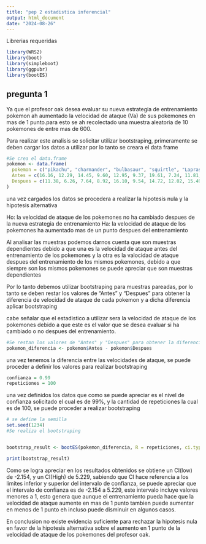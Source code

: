 ```yaml
---
title: "pep 2 estadistica inferencial"
output: html_document
date: "2024-08-26"
---
```




Librerias requeridas
```r
library(WRS2)
library(boot)
library(simpleboot)
library(ggpubr)
library(bootES)
```


## pregunta 1

Ya que el profesor oak desea evaluar su nueva estrategia de entrenamiento pokemon ah aumentado la velocidad de ataque (Va) de sus pokemones en mas de 1 punto.para esto se ah recolectado una muestra aleatoria de 10 pokemones de entre mas de 600.

Para realizar este analisis se solicitar utilizar bootstraping, primeramente se deben cargar los datos a utilizar por lo tanto se creara el data frame
```r
#Se crea el data.frame
pokemon <- data.frame(
  pokemon = c("pikachu", "charmander", "bulbasaur", "squirtle", "Lapras", "Gengar", "Kadabra", "Magikarp", "Snorlax", "kabutops"),
  Antes = c(16.16, 12.29, 14.45, 9.60, 12.95, 9.37, 19.61, 7.24, 11.81, 13.96),
  Despues = c(11.38, 6.26, 7.64, 8.92, 16.10, 9.54, 14.72, 12.02, 15.49, 17.68)
)

```
una vez cargados los datos se procedera a realizar la hipotesis nula y la hipotesis alternativa

Ho: la velocidad de ataque de los pokemones no ha cambiado despues de la nueva estrategia de entrenamiento 
Ha: la velocidad de ataque de los pokemones ha aumentado mas de un punto despues del entrenamiento 



Al analisar las muestras podemos darnos cuenta que son muestras dependientes debido a que una es la velocidad de ataque antes del entrenamiento de los pokemones y la otra es la valocidad de ataque despues del entrenamiento de los mismos pokemones, debido a que siempre son los mismos pokemones se puede apreciar que son muestras dependientes

Por lo tanto debemos utilizar bootstraping para muestras pareadas, por lo tanto se deben restar los valores de "Antes" y "Despues" para obtener la diferencia de velocidad de ataque de cada pokemon y a dicha diferencia aplicar bootstraping


cabe señalar que el estadistico a utilizar sera la velocidad de ataque de los pokemones debido a que este es el valor que se desea evaluar si ha cambiado o no despues del entrenamiento.

```r
#Se restan los valores de "Antes" y "Despues" para obtener la diferencia de velocidad de ataque de cada pokemon
pokemon_diferencia <- pokemon$Antes - pokemon$Despues

```

una vez tenemos la diferencia entre las velocidades de ataque, se puede proceder a definir los valores para realizar bootstraping

```r
confianza = 0.99
repeticiones = 100
```
una vez definidos los datos que como se puede apreciar es el nivel de confianza solicitado el cual es de 99%, y la cantidad de repeticiones la cual es de 100, se puede proceder a realizar bootstraping

```r
# se define la semilla
set.seed(1234)
#Se realiza el bootstraping


bootstrap_result <- bootES(pokemon_diferencia, R = repeticiones, ci.type = "bca", ci.conf =confianza, plot = TRUE )

print(bootstrap_result)


```
Como se logra apreciar en los resultados obtenidos se obtiene un CI(low) de -2.154, y un CI(High) de 5.229, sabiendo que CI hace referencia a los limites inferior y superior del intervalo de confianza, se puede apreciar que el intervalo de confianza es de -2.154 a 5.229, este intervalo incluye valores menores a 1, esto genera que aunque el entrenamiento pueda hace que la velocidad de ataque aumente en mas de 1 punto tambien puede aumentar en menos de 1 punto eh incluso puede disminuir en algunos casos.

En conclusion no existe evidencia suficiente para rechazar la hipotesis nula en favor de la hipotesis alternativa sobre el aumento en 1 punto de la velocidad de ataque de los pokemones del profesor oak.



